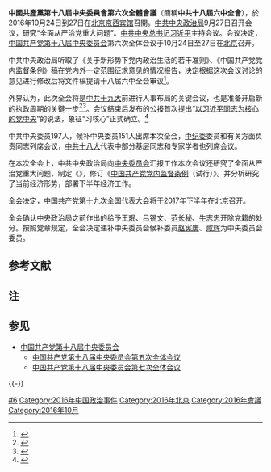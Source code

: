 {{Infobox recurring event
|事件名称   = 中国共产党第十八届中央委员会<br>第六次全体会议
|图像       = [[File:北京京西賓館_2010.jpg|250px]]
|图像说明   = 京西宾馆全景
|又名       = 中共十八届六中全会
|主持人     = [[中国共产党中央委员会总书记|中共中央总书记]]：[[习近平|习近平]]
|参与者     = [[中国共产党第十八届中央委员会委员列表|中共中央委员]]：197人<br>[[中国共产党第十八届中央委员会候补委员列表|中共中央候补委员]]：151人
|主要內容   = 
|地点       = {{CHN}}[[北京市|北京市]][[京西宾馆|京西宾馆]]
|日期       = {{start date|2016|10|24}} — 10月27日
|网站       = 
}}
{{wikisourcehas|中国共产党第十八届中央委员会第六次全体会议公报|关于新形势下党内政治生活的若干准则|中国共产党党内监督条例|关于《关于新形势下党内政治生活的若干准则》和《中国共产党党内监督条例》的说明}}
'''中國共產黨第十八屆中央委員會第六次全體會議'''（簡稱'''中共十八屆六中全會'''），於2016年10月24日到27日在[[北京市|北京]][[京西宾馆|京西宾馆]]召開。[[中国共产党中央政治局|中共中央政治局]]9月27日召开会议，研究“全面从严治党重大问题”。[[中国共产党中央委员会总书记|中共中央总书记]][[习近平|习近平]]主持会议。会议决定，[[中国共产党|中国共产党]][[中国共产党第十八届中央委员会|第十八届中央委员会]]第六次全体会议于10月24日至27日在[[北京市|北京]]召开。

中共中央政治局听取了《关于新形势下党内政治生活的若干准则》、《中国共产党党内监督条例》稿在党内外一定范围征求意见的情况报告，决定根据这次会议讨论的意见进行修改后将文件稿提请十八届六中全会审议<ref>{{cite news|url=http://cpc.people.com.cn/xuexi/n1/2016/0930/c385474-28753867.html|title=习近平论党内监督：权力越大，越容易出现“灯下黑”|date=2016-09-30|work=[[人民网|人民网]]|accessdate=2016-10-03|archive-date=2020-11-09|archive-url=https://web.archive.org/web/20201109125151/http://cpc.people.com.cn/xuexi/n1/2016/0930/c385474-28753867.html|dead-url=no}}</ref>。

外界认为，此次全会将是[[中国共产党第十九次全国代表大会|中共十九大]]前进行人事布局的关键会议，也是准备开启新的执政周期的关键一步<ref>{{cite news|url=http://www.bbc.com/zhongwen/simp/china/2016/09/160927_china_party_politics|title=六中全会即将登场 习近平换届部署关键一步|date=2016-09-27|work=[[英国广播公司|BBC中文网]]|accessdate=2016-10-03|archive-date=2020-11-15|archive-url=https://web.archive.org/web/20201115210956/https://www.bbc.com/zhongwen/simp/china/2016/09/160927_china_party_politics|dead-url=no}}</ref><ref>{{cite news|url=http://cn.reuters.com/article/idCNL3S1C906K|title=港报社评：六中全会的三件大事与一石三鸟|date=2016-10-03|work=[[路透社|路透中文网]]|accessdate=2016-10-03|archive-date=2020-11-16|archive-url=https://web.archive.org/web/20201116083622/https://cn.reuters.com/article/idCNL3S1C906K|dead-url=no}}</ref>。会议结束后发布的公报首次提出“[[以习近平同志为核心的党中央|以习近平同志为核心的党中央]]”的说法，象征“习核心”正式确立。<ref>{{cite news|url=http://hk.on.cc/cn/bkn/cnt/news/20161027/bkncn-20161027184602358-1027_05011_001.html|title=六中首提習核心概念　十九大將迎習近平時代|date=2016-10-27|publisher=[[東方日報_(香港)|東方日報]]|accessdate=2016-10-27|archive-date=2020-11-09|archive-url=https://web.archive.org/web/20201109125159/http://hk.on.cc/cn/bkn/cnt/news/20161027/bkncn-20161027184602358-1027_05011_001.html|dead-url=no}}</ref>

中共中央委员197人，候补中央委员151人出席本次全会，[[中国共产党中央纪律检查委员会|中纪委]]委员和有关方面负责同志列席会议，[[中国共产党第十八次全国代表大会|中共十八大]]代表中部分基层同志和专家学者也列席会议。

在本次全会上，中共中央政治局向[[中国共产党中央委员会|中央委员会]]汇报工作本次会议还研究了全面从严治党重大问题，制定《{{S|关于新形势下党内政治生活的若干准则}}》，修订《[[中国共产党党内监督条例|中国共产党党内监督条例]]（试行）》。并分析研究了当前经济形势，部署下半年经济工作。

全会决定，[[中国共产党第十九次全国代表大会|中国共产党第十九次全国代表大会]]将于2017年下半年在北京召开。

全会确认中央政治局之前作出的给予[[王珉_(1950年)|王珉]]、[[吕锡文|吕锡文]]、[[范长秘|范长秘]]、[[牛志忠|牛志忠]]开除党籍的处分。按照党章规定，全会决定递补中央委员会候补委员[[赵宪庚|赵宪庚]]、[[咸辉|咸辉]]为中央委员会委员{{NoteTag|十八届中央委员中除王珉在本次全会被确认开除党籍以外，还有[[陈志荣_(1957年)|陈志荣]]在任内逝世，故递补两名中央委员。}}。

== 参考文献 ==
{{Reflist}}

== 注 ==
{{NoteFoot}}

== 参见 ==
{{Portal box|中国共产党|中华人民共和国|政治}}
* [[中国共产党第十八届中央委员会|中国共产党第十八届中央委员会]]
** [[中国共产党第十八届中央委员会第五次全体会议|中国共产党第十八届中央委员会第五次全体会议]]
** [[中国共产党第十八届中央委员会第七次全体会议|中国共产党第十八届中央委员会第七次全体会议]]

{{-}}
{{中国共产党的重要会议}}

[[Category:中国共产党第十八届中央委员会全体会议|#6]]
[[Category:2016年中国政治事件|Category:2016年中国政治事件]]
[[Category:2016年北京|Category:2016年北京]]
[[Category:2016年會議|Category:2016年會議]]
[[Category:2016年10月|Category:2016年10月]]